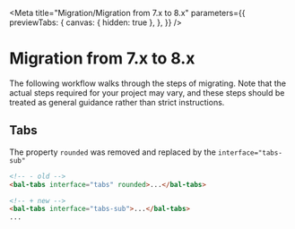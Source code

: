 
<Meta
  title="Migration/Migration from 7.x to 8.x"
  parameters={{
    previewTabs: {
      canvas: { hidden: true },
    },
  }}
/>

# Migration from 7.x to 8.x

The following workflow walks through the steps of migrating.
Note that the actual steps required for your project may vary, and these steps should be treated as general guidance rather than strict instructions.

## Tabs

The property `rounded` was removed and replaced by the `interface="tabs-sub"`

```html
<!-- - old -->
<bal-tabs interface="tabs" rounded>...</bal-tabs>

<!-- + new -->
<bal-tabs interface="tabs-sub">...</bal-tabs>
...
```

<bal-doc-github link="/stories/migration/07-migration-from-7x-to-8x.stories.mdx"></bal-doc-github>
